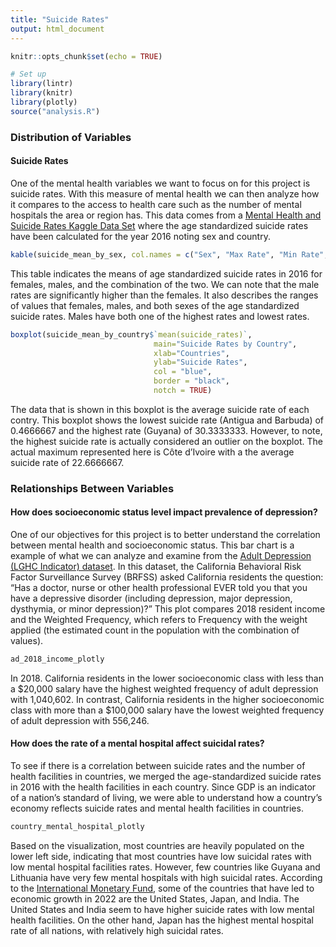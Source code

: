 ```yaml
---
title: "Suicide Rates"
output: html_document
---
```


```r
knitr::opts_chunk$set(echo = TRUE)

# Set up
library(lintr)
library(knitr)
library(plotly)
source("analysis.R")
```


### Distribution of Variables

#### Suicide Rates
One of the mental health variables we want to focus on for this project is suicide rates. 
With this measure of mental health we can then analyze how it compares to the access to health care such as the number of mental hospitals the area or region has. This data comes from a [Mental Health and Suicide Rates Kaggle Data Set](https://www.kaggle.com/twinkle0705/mental-health-and-suicide-rates?select=Age-standardized+suicide+rates.csv) where the age standardized suicide rates have been calculated for the year 2016 noting sex and country.


```r
kable(suicide_mean_by_sex, col.names = c("Sex", "Max Rate", "Min Rate", "Mean Rate"))

```
This table indicates the means of age standardized suicide rates in 2016 for females, males, and the combination of the two. We can note that the male rates are significantly higher than the females. It also describes the ranges of values that females, males, and both sexes of the age standardized suicide rates. Males have both one of the highest rates and lowest rates.

```r
boxplot(suicide_mean_by_country$`mean(suicide_rates)`,
                                main="Suicide Rates by Country",
                                xlab="Countries",
                                ylab="Suicide Rates",
                                col = "blue",
                                border = "black",
                                notch = TRUE)

```

The data that is shown in this boxplot is the average suicide rate of each contry. This boxplot shows the lowest suicide rate (Antigua and Barbuda) of 0.4666667 and the highest rate (Guyana) of 30.3333333. However, to note, the highest suicide rate is actually considered an outlier on the boxplot. The actual maximum represented here is Côte d'Ivoire with a the average suicide rate of 22.6666667.

### Relationships Between Variables

#### How does socioeconomic status level impact prevalence of depression? 
One of our objectives for this project is to better understand the correlation between mental health and socioeconomic status. This bar chart is a example of what we can analyze and examine from the [Adult Depression (LGHC Indicator) dataset](https://healthdata.gov/State/Adult-Depression-LGHC-Indicator-/73c2-5f46). In this dataset, the California Behavioral Risk Factor Surveillance Survey (BRFSS) asked California residents the question: “Has a doctor, nurse or other health professional EVER told you that you have a depressive disorder (including depression, major depression, dysthymia, or minor depression)?” This plot compares 2018 resident income and the Weighted Frequency, which refers to Frequency with the weight applied (the estimated count in the population with the combination of values).


```r
ad_2018_income_plotly
```
In 2018. California residents in the lower socioeconomic class with less than a $20,000 salary have the highest weighted frequency of adult depression with 1,040,602. In contrast, California residents in the higher socioeconomic class with more than a $100,000 salary have the lowest weighted frequency of adult depression with 556,246. 

#### How does the rate of a mental hospital affect suicidal rates?
To see if there is a correlation between suicide rates and the number of health facilities in countries, we merged the age-standardized suicide rates in 2016 with the health facilities in each country. Since GDP is an indicator of a nation’s standard of living, we were able to understand how a country’s economy reflects suicide rates and mental health facilities in countries. 

```r
country_mental_hospital_plotly
```

Based on the visualization, most countries are heavily populated on the lower left side, indicating that most countries have low suicidal rates with low mental hospital facilities rates. However, few countries like Guyana and Lithuania have very few mental hospitals with high suicidal rates. According to the [International Monetary Fund](https://www.imf.org/en/home), some of the countries that have led to economic growth in 2022 are the United States, Japan, and India. The United States and India seem to have higher suicide rates with low mental health facilities. On the other hand, Japan has the highest mental hospital rate of all nations, with relatively high suicidal rates.
